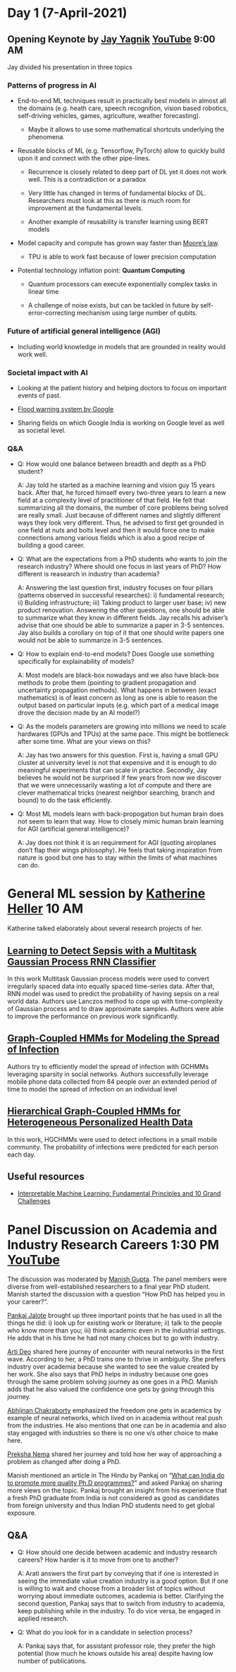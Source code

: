 # Day 1 (7-April-2021) 

## Opening Keynote by [Jay Yagnik](https://scholar.google.com/citations?user=Vz8AQ6oAAAAJ&hl=en) [YouTube](https://www.youtube.com/watch?v=mTJLO8dsqUg) 9:00 AM

Jay divided his presentation in three topics

### Patterns of progress in AI

* End-to-end ML techniques result in practically best models in almost all the domains (e.g. heath care, speech recognition, vision based robotics, self-driving vehicles, games, agriculture, weather forecasting).
  
  * Maybe it allows to use some mathematical shortcuts underlying the phenomena.

* Reusable blocks of ML (e.g. Tensorflow, PyTorch) allow to quickly build upon it and connect with the other pipe-lines.
  
  * Recurrence is closely related to deep part of DL yet it does not work well. This is a contradiction or a paradox
  
  * Very little has changed in terms of fundamental blocks of DL. Researchers must look at this as there is much room for improvement at the fundamental levels.

  * Another example of reusability is transfer learning using BERT models
  
* Model capacity and compute has grown way faster than [Moore's law](https://en.wikipedia.org/wiki/Moore%27s_law).

  * TPU is able to work fast because of lower precision computation
  
* Potential technology inflation point: **Quantum Computing**

  * Quantum processors can execute exponentially complex tasks in linear time
  
  * A challenge of noise exists, but can be tackled in future by self-error-correcting mechanism using large number of qubits.
  
### Future of artificial general intelligence (AGI)

  * Including world knowledge in models that are grounded in reality would work well.
  
### Societal impact with AI

  * Looking at the patient history and helping doctors to focus on important events of past.
  
  * [Flood warning system by Google](https://www.blog.google/products/search/helping-keep-people-safe-ai-enabled-flood-forecasting/)
  
  * Sharing fields on which Google India is working on Google level as well as societal level.
  
### Q&A

* Q: How would one balance between breadth and depth as a PhD student?
  
  A: Jay told he started as a machine learning and vision guy 15 years back. After that, he forced himself every two-three years to learn a new field at a complexity level of practitioner of that field. He felt that summarizing all the domains, the number of core problems being solved are really small. Just because of different names and slightly different ways they look very different. Thus, he advised to first get grounded in one field at nuts and bolts level and then it would force one to make connections among various fields which is also a good recipe of building a good career.
  
* Q: What are the expectations from a PhD students who wants to join the research industry? Where should one focus in last years of PhD? How different is reasearch in industry than academia?

  A: Answering the last question first, industry focuses on four pillars (patterns observed in successful researches): i) fundamental research; ii) Building infrastructure; iii) Taking product to larger user base; iv) new product renovation. Answering the other questions, one should be able to summarize what they know in different fields. Jay recalls his adviser's advise that one should be able to summarize a paper in 3-5 sentences. Jay also builds a corollary on top of it that one should write papers one would not be able to summarize in 3-5 sentences. 
  
* Q: How to explain end-to-end models? Does Google use something specifically for explainability of models?

  A: Most models are black-box nowadays and we also have black-box methods to probe them (pointing to gradient propagation and uncertainty propagation methods). What happens in between (exact mathematics) is of least concern as long as one is able to reason the output based on particular inputs (e.g. which part of a medical image drove the decision made by an AI model?) 
  
* Q: As the models parameters are growing into millions we need to scale hardwares (GPUs and TPUs) at the same pace. This might be bottleneck after some time. What are your views on this?

  A: Jay has two answers for this question. First is, having a small GPU cluster at university level is not that expensive and it is enough to do meaningful experiments that can scale in practice. Secondly, Jay believes he would not be surprised if few years from now we discover that we were unnecessarily wasting a lot of compute and there are clever mathematical tricks (nearest neighbor searching, branch and bound) to do the task efficiently.
  
* Q: Most ML models learn with back-propogation but human brain does not seem to learn that way. How to closely mimic human brain learning for AGI (artificial general intelligence)?

  A: Jay does not think it is an requirement for AGI (quoting airoplanes don't flap their wings philosophy). He feels that taking inspiration from nature is good but one has to stay within the limits of what machines can do.
  
  
# General ML session by [Katherine Heller](https://www2.stat.duke.edu/~kheller/) 10 AM

Katherine talked elaborately about several research projects of her.

## [Learning to Detect Sepsis with a Multitask Gaussian Process RNN Classifier](http://proceedings.mlr.press/v70/futoma17a.html)

In this work Multitask Gaussian process models were used to convert irregularly spaced data into equally spaced time-series data. After that, RNN model was used to predict the probability of having sepsis on a real world data. Authors use  Lanczos method to cope up with time-complexity of Gaussian process and to draw approximate samples. Authors were able to improve the performance on previous work significantly.

## [Graph-Coupled HMMs for Modeling the Spread of Infection](https://arxiv.org/ftp/arxiv/papers/1210/1210.4864.pdf)

Authors try to efficiently model the spread of infection with GCHMMs leveraging sparsity in social networks. Authors successfully leverage mobile phone
data collected from 84 people over an extended period of time to model the spread of infection on an individual level

## [Hierarchical Graph-Coupled HMMs for Heterogeneous Personalized Health Data](http://kt.ijs.si/interno/Proceedings/SIGKDD2015/docs/p239.pdf)

In this work, HGCHMMs were used to detect infections in a small mobile community. The probability of infections were predicted for each person each day.

## Useful resources
  
  * [Interpretable Machine Learning: Fundamental Principles and 10 Grand Challenges](https://arxiv.org/abs/2103.11251)
  
  
# Panel Discussion on Academia and Industry Research Careers 1:30 PM [YouTube](https://www.youtube.com/watch?v=aP4urTSNQR4)

The discussion was moderated by [Manish Gupta](https://research.google/people/106704/). The panel members were diverse from well-established researchers to a final year PhD student. Manish started the discussion with a question "How PhD has helped you in your career?".

[Pankaj Jalote](https://www.iiitd.ac.in/jalote) brought up three important points that he has used in all the things he did: i) look up for existing work or literature; ii) talk to the people who know more than you; iii) think academic even in the industrial settings. He adds that in his time he had not many choices but to go with industry.

[Arti Deo](https://www.linkedin.com/in/arati-deo-7902361/?originalSubdomain=in) shared here journey of encounter with neural networks in the first wave. According to her, a PhD trains one to thrive in ambiguity. She prefers industry over academia because she wanted to see the value created by her work. She also says that PhD helps in industry because one goes through the same problem solving journey as one goes in a PhD. Manish adds that he also valued the confidence one gets by going through this journey.

[Abhijnan Chakraborty](https://www.cse.iitd.ac.in/~abhijnan/) emphasized the freedom one gets in academics by example of neural networks, which lived on in academia without real push from the industries. He also mentions that one can be in academia and also stay engaged with industries so there is no one v/s other choice to make here.

[Preksha Nema](https://scholar.google.co.in/citations?user=hmoy8ssAAAAJ&hl=en) shared her journey and told how her way of approaching a problem as changed after doing a PhD. 

Manish mentioned an article in The Hindu by Pankaj on "[What can India do to promote more quality Ph.D programmes?](https://www.thehindu.com/education/what-can-india-do-to-promote-more-quality-phd-programmes/article34234922.ece)" and asked Pankaj on sharing more views on the topic. Pankaj brought an insight from his experience that a fresh PhD graduate from India is not considered as good as candidates from foreign university and thus Indian PhD students need to get global exposure. 

## Q&A

* Q: How should one decide between academic and industry research careers? How harder is it to move from one to another?
   
  A: Arati answers the first part by conveying that if one is interested in seeing the immediate value creation industry is a good option. But if one is willing to wait and choose from a broader list of topics without worrying about immediate outcomes, academia is better. Clarifying the second question, Pankaj says that to switch from industry to academia, keep publishing while in the industry. To do vice versa, be engaged in applied research.
  
* Q: What do you look for in a candidate in selection process?

  A: Pankaj says that, for assistant professor role, they prefer the high potential (how much he knows outside his area) despite having low number of publications. 